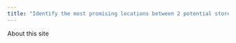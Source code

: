```yaml
---
title: "Identify the most promising locations between 2 potential store investments."
---
```


About this site

```{}
```
